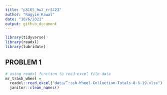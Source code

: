 ```yaml
---
title: "p8105_hw2_rr3423"
author: "Ragyie Rawal"
date: "10/6/2021"
output: github_document
---
```


```r
library(tidyverse)
library(readxl)
library(lubridate)
```


## PROBLEM 1 

```r
# using readxl function to read excel file data
mr_trash_wheel = 
  readxl::read_excel("data/Trash-Wheel-Collection-Totals-8-6-19.xlsx") %>% 
  janitor::clean_names()
  

```

